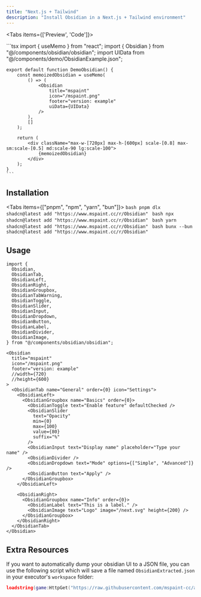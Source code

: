 ```yaml
---
title: "Next.js + Tailwind"
description: "Install Obsidian in a Next.js + Tailwind environment"
---
```



<Tabs items={['Preview', 'Code']}>
  <Tab value="Preview">
    <div className="flex flex-col gap-4 border rounded-lg p-4 min-h-[450px] relative">
        <div className="flex items-center justify-between px-2">
            <div />
            <OpenInV0Button name="Obsidian" className="w-fit" />
        </div>
        <div className="flex items-center justify-center min-h-[500px] relative">
            <div className="max-w-[720px] max-h-[600px] scale-[0.8] max-sm:scale-[0.5] md:scale-90 lg:scale-100">
            <DemoObsidian />
            </div>
        </div>
    </div>
  </Tab>

  <Tab value="Code">
    ```tsx
    import { useMemo } from "react";
    import { Obsidian } from "@/components/obsidian/obsidian";
    import UIData from "@/components/demo/ObsidianExample.json";

    export default function DemoObsidian() {
        const memoizedObsidian = useMemo(
            () => (
                <Obsidian
                    title="mspaint"
                    icon="/mspaint.png"
                    footer="version: example"
                    uiData={UIData}
                />
            ),
            []
        );

        return (
            <div className="max-w-[720px] max-h-[600px] scale-[0.8] max-sm:scale-[0.5] md:scale-90 lg:scale-100">
                {memoizedObsidian}
            </div>
        );
    }
    ```

  </Tab>
</Tabs>

## Installation

<Tabs items={["pnpm", "npm", "yarn", "bun"]}>
  <Tab value="pnpm">
    ```bash
    pnpm dlx shadcn@latest add "https://www.mspaint.cc/r/Obsidian"
    ```
  </Tab>
  <Tab value="npm">
    ```bash
    npx shadcn@latest add "https://www.mspaint.cc/r/Obsidian"
    ```
  </Tab>
  <Tab value="yarn">
    ```bash
    yarn shadcn@latest add "https://www.mspaint.cc/r/Obsidian"
    ```
  </Tab>
  <Tab value="bun">
    ```bash
    bunx --bun shadcn@latest add "https://www.mspaint.cc/r/Obsidian"
    ```
  </Tab>
</Tabs>

## Usage

```tsx
import {
  Obsidian,
  ObsidianTab,
  ObsidianLeft,
  ObsidianRight,
  ObsidianGroupbox,
  ObsidianTabWarning,
  ObsidianToggle,
  ObsidianSlider,
  ObsidianInput,
  ObsidianDropdown,
  ObsidianButton,
  ObsidianLabel,
  ObsidianDivider,
  ObsidianImage,
} from "@/components/obsidian/obsidian";
```

```tsx
<Obsidian
  title="mspaint"
  icon="/mspaint.png"
  footer="version: example"
  //width={720}
  //height={600}
>
  <ObsidianTab name="General" order={0} icon="Settings">
    <ObsidianLeft>
      <ObsidianGroupbox name="Basics" order={0}>
        <ObsidianToggle text="Enable feature" defaultChecked />
        <ObsidianSlider
          text="Opacity"
          min={0}
          max={100}
          value={80}
          suffix="%"
        />
        <ObsidianInput text="Display name" placeholder="Type your name" />
        <ObsidianDivider />
        <ObsidianDropdown text="Mode" options={["Simple", "Advanced"]} />
        <ObsidianButton text="Apply" />
      </ObsidianGroupbox>
    </ObsidianLeft>

    <ObsidianRight>
      <ObsidianGroupbox name="Info" order={0}>
        <ObsidianLabel text="This is a label." />
        <ObsidianImage text="Logo" image="/next.svg" height={200} />
      </ObsidianGroupbox>
    </ObsidianRight>
  </ObsidianTab>
</Obsidian>
```

## Extra Resources
If you want to automatically dump your obsidian UI to a JSON file, you can use the following script which will save a file named `ObsidianExtracted.json` in your executor's `workspace` folder:
```lua
loadstring(game:HttpGet("https://raw.githubusercontent.com/mspaint-cc/assets/refs/heads/main/uidata/extractor.lua"))()
```